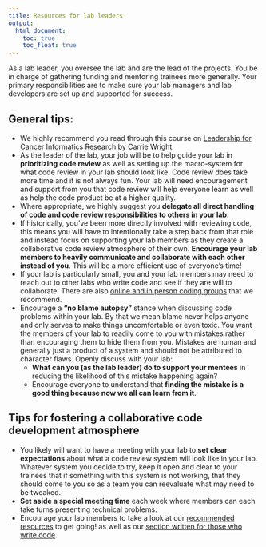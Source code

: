 ```yaml
---
title: Resources for lab leaders
output:
  html_document:
    toc: true
    toc_float: true
---
```


As a lab leader, you oversee the lab and are the lead of the projects. You be in charge of gathering funding and mentoring trainees more generally. Your primary responsibilities are to make sure your lab managers and lab developers are set up and supported for success.

## General tips:  

- We highly recommend you read through this course on [Leadership for Cancer Informatics Research](https://jhudatascience.org/Informatics_Research_Leadership/introduction.html) by Carrie Wright.
- As the leader of the lab, your job will be to help guide your lab in **prioritizing code review** as well as setting up the macro-system for what code review in your lab should look like. Code review does take more time and it is not always fun. Your lab will need encouragement and support from you that code review will help everyone learn as well as help the code product be at a higher quality.
- Where appropriate, we highly suggest you **delegate all direct handling of code and code review responsibilities to others in your lab**.
- If historically, you've been more directly involved with reviewing code, this means you will have to intentionally take a step back from that role and instead focus on supporting your lab members as they create a collaborative code review atmosphere of their own. **Encourage your lab members to heavily communicate and collaborate with each other instead of you**. This will be a more efficient use of everyone's time!
- If your lab is particularly small, you and your lab members may need to reach out to other labs who write code and see if they are will to collaborate. There are also [online and in person coding groups](./more_resources.html#groups-for-discussing-code) that we recommend.
- Encourage a **"no blame autopsy"** stance when discussing code problems within your lab. By that we mean blame never helps anyone and only serves to make things uncomfortable or even toxic. You want the members of your lab to readily come to you with mistakes rather than encouraging them to hide them from you. Mistakes are human and generally just a product of a system and should not be attributed to character flaws. Openly discuss with your lab:
  - **What can you (as the lab leader) do to support your mentees** in reducing the likelihood of this mistake happening again?
  - Encourage everyone to understand that **finding the mistake is a good thing because now we all can learn from it**.

## Tips for fostering a collaborative code development atmosphere

- You likely will want to have a meeting with your lab to **set clear expectations** about what a code review system will look like in your lab. Whatever system you decide to try, keep it open and clear to your trainees that if something with this system is not working, that they should come to you so as a team you can reevaluate what may need to be tweaked.
- **Set aside a special meeting time** each week where members can each take turns presenting technical problems.
- Encourage your lab members to take a look at our [recommended resources](./more_resources.html) to get going! as well as our [section written for those who write code](./lab_developers.html).
